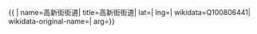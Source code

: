 {{ {{{1|PRC admin/showdata}}}|
name=高新街街道|
title=高新街街道|
lat=|
lng=|
wikidata=Q100806441|
wikidata-original-name=|
arg={{{arg|}}}}}